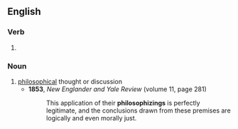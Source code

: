 ==English==

===Verb===
{{head|en|present participle}}

# {{present participle of|philosophize|lang=en|nocat=1}}

===Noun===
{{en-noun}}

# [[philosophical]] thought or discussion
#* '''1853''', ''New Englander and Yale Review'' (volume 11, page 281)
#*: This application of their '''philosophizings''' is perfectly legitimate, and the conclusions drawn from these premises are logically and even morally just.